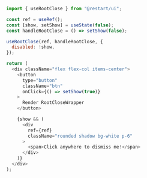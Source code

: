 ```js live renderAsComponent
import { useRootClose } from "@restart/ui";

const ref = useRef();
const [show, setShow] = useState(false);
const handleRootClose = () => setShow(false);

useRootClose(ref, handleRootClose, {
  disabled: !show,
});

return (
  <div className="flex flex-col items-center">
    <button
      type="button"
      className="btn"
      onClick={() => setShow(true)}
    >
      Render RootCloseWrapper
    </button>

    {show && (
      <div
        ref={ref}
        className="rounded shadow bg-white p-6"
      >
        <span>Click anywhere to dismiss me!</span>
      </div>
    )}
  </div>
);
```
